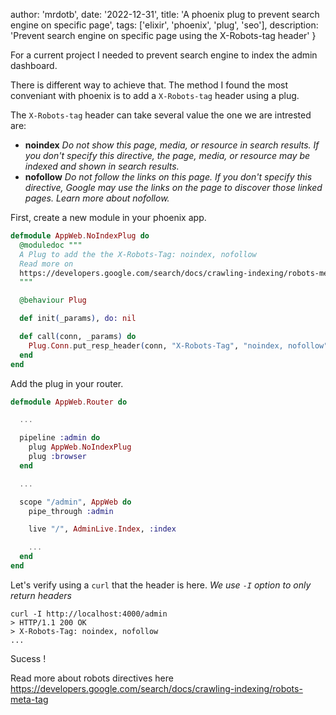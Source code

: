 

  author: 'mrdotb',
  date: '2022-12-31',
  title: 'A phoenix plug to prevent search engine on specific page',
  tags: ['elixir', 'phoenix', 'plug', 'seo'],
  description:
    'Prevent search engine on specific page using the X-Robots-tag header'
}





For a current project I needed to prevent search engine to index the admin dashboard.

There is different way to achieve that. The method I found the most conveniant with phoenix is to add a `X-Robots-tag` header using a plug.

The `X-Robots-tag` header can take several value the one we are intrested are:
- **noindex** *Do not show this page, media, or resource in search results. If you don't specify this directive, the page, media, or resource may be indexed and shown in search results.*
- **nofollow** *Do not follow the links on this page. If you don't specify this directive, Google may use the links on the page to discover those linked pages. Learn more about nofollow.*

First, create a new module in your phoenix app.
```elixir
defmodule AppWeb.NoIndexPlug do
  @moduledoc """
  A Plug to add the the X-Robots-Tag: noindex, nofollow
  Read more on
  https://developers.google.com/search/docs/crawling-indexing/robots-meta-tag
  """

  @behaviour Plug

  def init(_params), do: nil

  def call(conn, _params) do
    Plug.Conn.put_resp_header(conn, "X-Robots-Tag", "noindex, nofollow")
  end
end
```

Add the plug in your router.
```elixir
defmodule AppWeb.Router do

  ...

  pipeline :admin do
    plug AppWeb.NoIndexPlug
    plug :browser
  end

  ...

  scope "/admin", AppWeb do
    pipe_through :admin

    live "/", AdminLive.Index, :index

    ...
  end
end
```

Let's verify using a `curl` that the header is here. *We use `-I` option to only return headers*
```shell
curl -I http://localhost:4000/admin
> HTTP/1.1 200 OK
> X-Robots-Tag: noindex, nofollow
...
```

Sucess !

Read more about robots directives here https://developers.google.com/search/docs/crawling-indexing/robots-meta-tag


